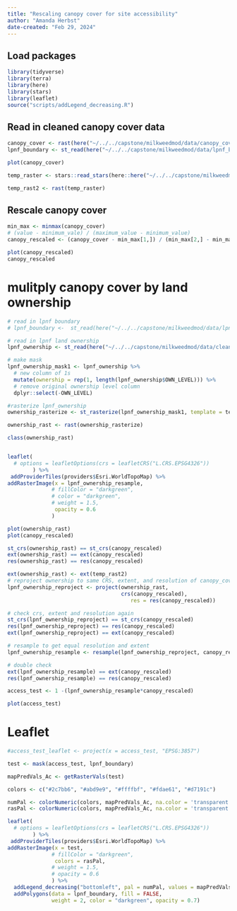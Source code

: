 ```yaml
---
title: "Rescaling canopy cover for site accessibility"
author: "Amanda Herbst"
date-created: "Feb 29, 2024"
---
```


## Load packages
```r
library(tidyverse)
library(terra)
library(here)
library(stars)
library(leaflet)
source("scripts/addLegend_decreasing.R")
```

## Read in cleaned canopy cover data
```r
canopy_cover <- rast(here("~/../../capstone/milkweedmod/data/canopy_cover/canopy_cover_cleaned.tif"))
lpnf_boundary <- st_read(here("~/../../capstone/milkweedmod/data/lpnf_boundary_data/lpnf_boundary/lpnf_boundary.shp"))

plot(canopy_cover)

temp_raster <- stars::read_stars(here::here("~/../../capstone/milkweedmod/data/models/allpoints_bioclim_canopy_dem.tif"))

temp_rast2 <- rast(temp_raster)
```

## Rescale canopy cover

```r
min_max <- minmax(canopy_cover) 
# (value - minimum_vale) / (maximum_value - minimum_value)
canopy_rescaled <- (canopy_cover - min_max[1,]) / (min_max[2,] - min_max[1,])

plot(canopy_rescaled)
canopy_rescaled

```
# mulitply canopy cover by land ownership

```r
# read in lpnf boundary
# lpnf_boundary <-  st_read(here("~/../../capstone/milkweedmod/data/lpnf_boundary_data/lpnf_boundary"))

# read in lpnf land ownership
lpnf_ownership <- st_read(here("~/../../capstone/milkweedmod/data/clean_data/lpnf_land_ownership/lpnf_land_ownership.shp"))

# make mask
lpnf_ownership_mask1 <- lpnf_ownership %>% 
  # new column of 1s
  mutate(ownership = rep(1, length(lpnf_ownership$OWN_LEVEL))) %>% 
  # remove original ownership level column
  dplyr::select(-OWN_LEVEL)

#rasterize lpnf_ownership
ownership_rasterize <- st_rasterize(lpnf_ownership_mask1, template = temp_raster)

ownership_rast <- rast(ownership_rasterize)

class(ownership_rast)


leaflet(
  # options = leafletOptions(crs = leafletCRS("L.CRS.EPSG4326"))
        ) %>% 
 addProviderTiles(providers$Esri.WorldTopoMap) %>%
addRasterImage(x = lpnf_ownership_resample,
              # fillColor = "darkgreen",
              # color = "darkgreen",
              # weight = 1.5,
               opacity = 0.6
              )
```

```r
plot(ownership_rast)
plot(canopy_rescaled)
```

```r
st_crs(ownership_rast) == st_crs(canopy_rescaled)
ext(ownership_rast) == ext(canopy_rescaled)
res(ownership_rast) == res(canopy_rescaled)

ext(ownership_rast) <- ext(temp_rast2)
# reproject ownership to same CRS, extent, and resolution of canopy_cover
lpnf_ownership_reproject <- project(ownership_rast,
                                    crs(canopy_rescaled),
                                       res = res(canopy_rescaled))

# check crs, extent and resolution again
st_crs(lpnf_ownership_reproject) == st_crs(canopy_rescaled)
res(lpnf_ownership_reproject) == res(canopy_rescaled)
ext(lpnf_ownership_reproject) == ext(canopy_rescaled)

# resample to get equal resolution and extent 
lpnf_ownership_resample <- resample(lpnf_ownership_reproject, canopy_rescaled)

# double check 
ext(lpnf_ownership_resample) == ext(canopy_rescaled)
res(lpnf_ownership_resample) == res(canopy_rescaled)

```


```r
access_test <- 1 -(lpnf_ownership_resample*canopy_rescaled)

plot(access_test)
```
# Leaflet

```r
#access_test_leaflet <- project(x = access_test, "EPSG:3857")

test <- mask(access_test, lpnf_boundary)

mapPredVals_Ac <- getRasterVals(test)

colors <- c("#2c7bb6", "#abd9e9", "#ffffbf", "#fdae61", "#d7191c")

numPal <- colorNumeric(colors, mapPredVals_Ac, na.color = 'transparent', reverse = TRUE)
rasPal <- colorNumeric(colors, mapPredVals_Ac, na.color = 'transparent', reverse = TRUE)

leaflet(
  # options = leafletOptions(crs = leafletCRS("L.CRS.EPSG4326"))
        ) %>% 
 addProviderTiles(providers$Esri.WorldTopoMap) %>%
addRasterImage(x = test,
              # fillColor = "darkgreen",
               colors = rasPal,
              # weight = 1.5,
              # opacity = 0.6
              ) %>%
  addLegend_decreasing("bottomleft", pal = numPal, values = mapPredVals_Ac, title = "Accessibility Score") %>%
  addPolygons(data = lpnf_boundary, fill = FALSE,
              weight = 2, color = "darkgreen", opacity = 0.7)
```

